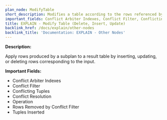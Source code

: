 ```yaml
---
plan_node: ModifyTable
short_description: Modifies a table according to the rows referenced by its child.
important_fields: Conflict Arbiter Indexes, Conflict Filter, Conflicting Tuples, Conflict Resolution, Operation, Rows Removed by Conflict Filter, Tuples Inserted
title: EXPLAIN - Modify Table (Delete, Insert, Update)
backlink_href: /docs/explain/other-nodes
backlink_title: 'Documentation: EXPLAIN - Other Nodes'
---
```


**Description:**

Apply rows produced by a subplan to a result table by inserting, updating, or deleting rows corresponding to the input.

**Important Fields:**

- Conflict Arbiter Indexes
- Conflict Filter
- Conflicting Tuples
- Conflict Resolution
- Operation
- Rows Removed by Conflict Filter
- Tuples Inserted
